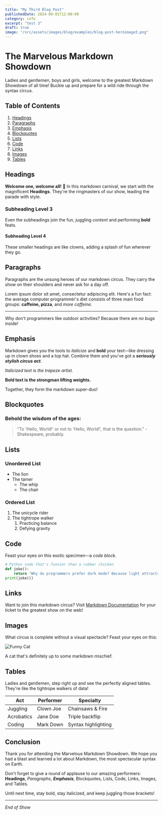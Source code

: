 ```yaml
---
title: "My Third Blog Post"
publishedDate: 2024-09-01T12:00:00
category: info
excerpt: "test 3"
draft: true
image: "/src/assets/images/blog/examples/blog-post-heroimage3.png"
---
```


# The Marvelous Markdown Showdown

Ladies and gentlemen, boys and girls, welcome to the greatest Markdown Showdown of all time! Buckle up and prepare for a wild ride through the syntax circus.

## Table of Contents

1. [Headings](#headings)
2. [Paragraphs](#paragraphs)
3. [Emphasis](#emphasis)
4. [Blockquotes](#blockquotes)
5. [Lists](#lists)
6. [Code](#code)
7. [Links](#links)
8. [Images](#images)
9. [Tables](#tables)

## Headings

**Welcome one, welcome all!** 🎪 In this markdown carnival, we start with the magnificent **Headings**. They're the ringmasters of our show, leading the parade with style.

### Subheading Level 3

Even the subheadings join the fun, juggling _content_ and performing **bold** feats.

#### Subheading Level 4

These smaller headings are like clowns, adding a splash of fun wherever they go.

## Paragraphs

Paragraphs are the unsung heroes of our markdown circus. They carry the show on their shoulders and never ask for a day off.

Lorem ipsum dolor sit amet, consectetur adipiscing elit. Here's a fun fact: the average computer programmer's diet consists of three main food groups: **caffeine, pizza**, and _more caffeine_.

---

Why don't programmers like outdoor activities? Because there are _no bugs_ inside!

## Emphasis

Markdown gives you the tools to _italicize_ and **bold** your text—like dressing up in clown shoes and a top hat. Combine them and you've got a **_seriously stylish circus act_**.

_Italicized text is the trapeze artist._

**Bold text is the strongman lifting weights.**

Together, they form the markdown super-duo!

## Blockquotes

### Behold the wisdom of the ages:

> "To 'Hello, World!' or not to 'Hello, World!', that is the question." - Shakespeare, probably.

## Lists

### Unordered List

-   The lion
-   The tamer
    -   The whip
    -   The chair

### Ordered List

1. The unicycle rider
2. The tightrope walker
    1. Practicing balance
    2. Defying gravity

## Code

Feast your eyes on this exotic specimen—a _code block_.

```python
# Python code that's funnier than a rubber chicken
def joke():
    return "Why do programmers prefer dark mode? Because light attracts bugs!"
print(joke())
```

## Links

Want to join this markdown circus? Visit [Markdown Documentation](https://www.markdownguide.org/) for your ticket to the greatest show on the web!

## Images

What circus is complete without a visual spectacle? Feast your eyes on this:

![Funny Cat](https://via.placeholder.com/150)

A cat that's definitely up to some markdown mischief.

## Tables

Ladies and gentlemen, step right up and see the perfectly aligned tables. They're like the tightrope walkers of data!

| Act        | Performer | Specialty           |
| ---------- | --------- | ------------------- |
| Juggling   | Clown Joe | Chainsaws & Fire    |
| Acrobatics | Jane Doe  | Triple backflip     |
| Coding     | Mark Down | Syntax highlighting |

## Conclusion

Thank you for attending the Marvelous Markdown Showdown. We hope you had a blast and learned a lot about Markdown, the most spectacular syntax on Earth.

Don't forget to give a round of applause to our amazing performers: **Headings**, _Paragraphs_, **_Emphasis_**, Blockquotes, Lists, Code, Links, Images, and Tables.

Until next time, stay bold, stay italicized, and keep juggling those brackets!

---

_End of Show_
